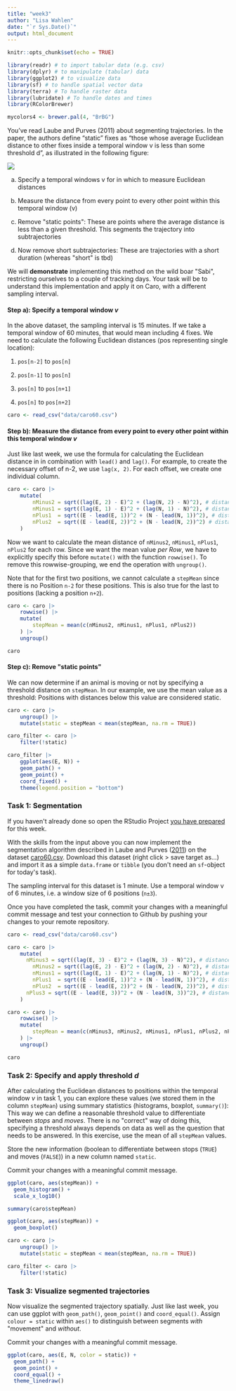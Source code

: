 ```yaml
---
title: "week3"
author: "Lisa Wahlen"
date: "`r Sys.Date()`"
output: html_document
---
```


```r
knitr::opts_chunk$set(echo = TRUE)

library(readr) # to import tabular data (e.g. csv)
library(dplyr) # to manipulate (tabular) data
library(ggplot2) # to visualize data
library(sf) # to handle spatial vector data
library(terra) # To handle raster data
library(lubridate) # To handle dates and times
library(RColorBrewer)

mycolors4 <- brewer.pal(4, "BrBG")
```

You've read Laube and Purves (2011) about segmenting trajectories. In the paper, the authors define "static" fixes as "those whose average Euclidean distance to other fixes inside a temporal window v is less than some threshold d", as illustrated in the following figure:

![](images/laube_2011-01.png)

a.  Specify a temporal windows v for in which to measure Euclidean distances

b.  Measure the distance from every point to every other point within this temporal window (v)

c.  Remove \"static points\": These are points where the average distance is less than a given threshold. This segments the trajectory into subtrajectories

d.  Now remove short subtrajectories: These are trajectories with a short duration (whereas \"short\" is tbd)

We will **demonstrate** implementing this method on the wild boar \"Sabi\", restricting ourselves to a couple of tracking days. Your task will be to understand this implementation and apply it on Caro, with a different sampling interval.

#### **Step a): Specify a temporal window** *v*

In the above dataset, the sampling interval is 15 minutes. If we take a temporal window of 60 minutes, that would mean including 4 fixes. We need to calculate the following Euclidean distances (pos representing single location):

1.  `pos[n-2]` to `pos[n]`

2.  `pos[n-1]` to `pos[n]`

3.  `pos[n]` to `pos[n+1]`

4.  `pos[n]` to `pos[n+2]`

```r
caro <- read_csv("data/caro60.csv")
```

#### **Step b): Measure the distance from every point to every other point within this temporal window** *v*

Just like last week, we use the formula for calculating the Euclidean distance in in combination with `lead()` and `lag()`. For example, to create the necessary offset of n-2, we use `lag(x, 2)`. For each offset, we create one individual column.

```r
caro <- caro |>
    mutate(
        nMinus2 = sqrt((lag(E, 2) - E)^2 + (lag(N, 2) - N)^2), # distance to pos -30 minutes
        nMinus1 = sqrt((lag(E, 1) - E)^2 + (lag(N, 1) - N)^2), # distance to pos -15 minutes
        nPlus1  = sqrt((E - lead(E, 1))^2 + (N - lead(N, 1))^2), # distance to pos +15 mintues
        nPlus2  = sqrt((E - lead(E, 2))^2 + (N - lead(N, 2))^2) # distance to pos +30 minutes
    )
```

Now we want to calculate the mean distance of `nMinus2`, `nMinus1`, `nPlus1`, `nPlus2` for each row. Since we want the mean value *per Row*, we have to explicitly specify this before `mutate()` with the function `rowwise()`. To remove this rowwise-grouping, we end the operation with `ungroup()`.

Note that for the first two positions, we cannot calculate a `stepMean` since there is no Position `n-2` for these positions. This is also true for the last to positions (lacking a position `n+2`).

```r
caro <- caro |>
    rowwise() |>
    mutate(
        stepMean = mean(c(nMinus2, nMinus1, nPlus1, nPlus2))
    ) |>
    ungroup()

caro
```

#### **Step c): Remove \"static points\"**

We can now determine if an animal is moving or not by specifying a threshold distance on `stepMean`. In our example, we use the mean value as a threshold: Positions with distances below this value are considered static.

```r
caro <- caro |>
    ungroup() |>
    mutate(static = stepMean < mean(stepMean, na.rm = TRUE))

caro_filter <- caro |>
    filter(!static)

caro_filter |>
    ggplot(aes(E, N)) +
    geom_path() +
    geom_point() +
    coord_fixed() +
    theme(legend.position = "bottom")
```

### **Task 1: Segmentation**

If you haven\'t already done so open the RStudio Project [you have prepared](https://computationalmovementanalysis.github.io/FS23/Week3/W3_3_preparation.html) for this week.

With the skills from the input above you can now implement the segmentation algorithm described in Laube and Purves ([2011](https://computationalmovementanalysis.github.io/FS23/90_references.html#ref-laube2011)) on the dataset [caro60.csv](https://moodle.zhaw.ch/pluginfile.php/1168373/mod_folder/content/0/caro60.csv?forcedownload=1). Download this dataset (right click \> save target as...) and import it as a simple `data.frame` or `tibble` (you don\'t need an `sf`-object for today\'s task).

The sampling interval for this dataset is 1 minute. Use a temporal window v of 6 minutes, i.e. a window size of 6 positions (`n±3`).

Once you have completed the task, commit your changes with a meaningful commit message and test your connection to Github by pushing your changes to your remote repository.

```r
caro <- read_csv("data/caro60.csv")
```

```r
caro <- caro |>
    mutate(
      nMinus3 = sqrt((lag(E, 3) - E)^2 + (lag(N, 3) - N)^2), # distance to pos -3 minutes
        nMinus2 = sqrt((lag(E, 2) - E)^2 + (lag(N, 2) - N)^2), # distance to pos -2 minutes
        nMinus1 = sqrt((lag(E, 1) - E)^2 + (lag(N, 1) - N)^2), # distance to pos -1 minutes
        nPlus1  = sqrt((E - lead(E, 1))^2 + (N - lead(N, 1))^2), # distance to pos +1 mintues
        nPlus2  = sqrt((E - lead(E, 2))^2 + (N - lead(N, 2))^2), # distance to pos +2 minutes
      nPlus3 = sqrt((E - lead(E, 3))^2 + (N - lead(N, 3))^2), # distance to pos +2 minutes
    )
```

```r
caro <- caro |>
    rowwise() |>
    mutate(
        stepMean = mean(c(nMinus3, nMinus2, nMinus1, nPlus1, nPlus2, nPlus3))
    ) |>
    ungroup()

caro
```

### **Task 2: Specify and apply threshold *d***

After calculating the Euclidean distances to positions within the temporal window *v* in task 1, you can explore these values (we stored them in the column `stepMean`) using summary statistics (histograms, boxplot, `summary()`): This way we can define a reasonable threshold value to differentiate between *stops* and *moves*. There is no \"correct\" way of doing this, specifying a threshold always depends on data as well as the question that needs to be answered. In this exercise, use the mean of all `stepMean` values.

Store the new information (boolean to differentiate between stops (`TRUE`) and moves (`FALSE`)) in a new column named `static`.

Commit your changes with a meaningful commit message.

```r
ggplot(caro, aes(stepMean)) +
  geom_histogram() +
  scale_x_log10()

summary(caro$stepMean)

ggplot(caro, aes(stepMean)) +
  geom_boxplot()
```

```r
caro <- caro |>
    ungroup() |>
    mutate(static = stepMean < mean(stepMean, na.rm = TRUE))

caro_filter <- caro |>
    filter(!static)
```

### **Task 3: Visualize segmented trajectories**

Now visualize the segmented trajectory spatially. Just like last week, you can use ggplot with `geom_path()`, `geom_point()` and `coord_equal()`. Assign `colour = static` within `aes()` to distinguish between segments *with* \"movement\" and *without*.

Commit your changes with a meaningful commit message.

```r
ggplot(caro, aes(E, N, color = static)) +
  geom_path() +
  geom_point() +
  coord_equal() +
  theme_linedraw()
```
